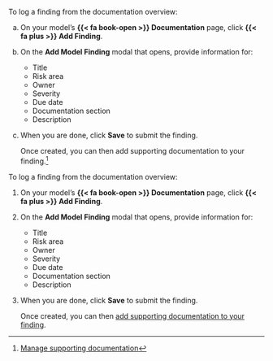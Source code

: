 
:::: {.content-visible unless-format="revealjs"}
To log a finding from the documentation overview: 

a. On your model's **{{< fa book-open >}} Documentation** page, click **{{< fa plus >}} Add Finding**.

a. On the **Add Model Finding** modal that opens, provide information for: 

   - Title
   - Risk area
   - Owner
   - Severity
   - Due date
   - Documentation section
   - Description

a. When you are done, click **Save** to submit the finding. 

   Once created, you can then add supporting documentation to your finding.^[[Manage supporting documentation](/guide/model-validation/add-manage-model-findings.qmd#manage-supporting-documentation)]

::::

:::: {.content-hidden unless-format="revealjs"}
To log a finding from the documentation overview: 

1. On your model's **{{< fa book-open >}} Documentation** page, click **{{< fa plus >}} Add Finding**.

1. On the **Add Model Finding** modal that opens, provide information for: 

   - Title
   - Risk area
   - Owner
   - Severity
   - Due date
   - Documentation section
   - Description

1. When you are done, click **Save** to submit the finding. 

   Once created, you can then [add supporting documentation to your finding](/guide/model-validation/add-manage-model-findings.qmd#manage-supporting-documentation){target="_blank"}.

::::
